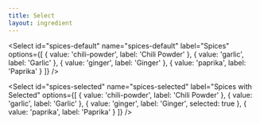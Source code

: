 ```yaml
---
title: Select
layout: ingredient
---
```



<Form>

<FormRow>

<Select id="spices-default" name="spices-default" label="Spices" options={[
  {
    value: 'chili-powder',
    label: 'Chili Powder'
  },
  {
    value: 'garlic',
    label: 'Garlic'
  },
  {
    value: 'ginger',
    label: 'Ginger'
  },
  {
    value: 'paprika',
    label: 'Paprika'
  }
]} />

</FormRow>

<FormRow>

<Select id="spices-selected" name="spices-selected" label="Spices with Selected" options={[
  {
    value: 'chili-powder',
    label: 'Chili Powder'
  },
  {
    value: 'garlic',
    label: 'Garlic'
  },
  {
    value: 'ginger',
    label: 'Ginger',
    selected: true
  },
  {
    value: 'paprika',
    label: 'Paprika'
  }
]} />

</FormRow>

</Form>